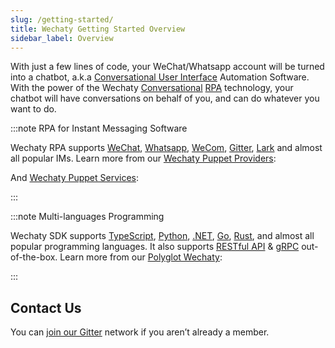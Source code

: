 ```yaml
---
slug: /getting-started/
title: Wechaty Getting Started Overview
sidebar_label: Overview
---
```


<!-- MDX import -->

<!-- Pushes a curious reader through the first few minutes of use. -->

With just a few lines of code, your WeChat/Whatsapp account will be turned into a chatbot, a.k.a [Conversational User Interface](https://en.wikipedia.org/wiki/Conversational_user_interface) Automation Software. With the power of the Wechaty [Conversational](../introduction/conversational.md) [RPA](../introduction/rpa.md) technology, your chatbot will have conversations on behalf of you, and can do whatever you want to do.

:::note RPA for Instant Messaging Software

Wechaty RPA supports [WeChat](puppet-providers/wechat.md), [Whatsapp](puppet-providers/whatsapp.md), [WeCom](puppet-services/wxwork.md), [Gitter](puppet-providers/gitter.md), [Lark](puppet-providers/lark.md) and almost all popular IMs. Learn more from our  [Wechaty Puppet Providers](puppet-providers/README.md):

<ProviderBadges />

And [Wechaty Puppet Services](puppet-services/README.md):

<ServiceBadges />

:::

:::note Multi-languages Programming

Wechaty SDK supports [TypeScript](../polyglot/typescript/README.md), [Python](../polyglot/python/README.md), [.NET](../polyglot/dotnet/README.md), [Go](../polyglot/go/README.md), [Rust](../polyglot/rust/README.md), and almost all popular programming languages. It also supports [RESTful API](../polyglot/openapi/README.md) & [gRPC](https://github.com/wechaty/grpc) out-of-the-box. Learn more from our [Polyglot Wechaty](polyglot/README.md):

<PolyglotBadges />

:::

## Contact Us

You can [join our Gitter](https://gitter.im/wechaty/wechaty) network if you aren’t already a member.
